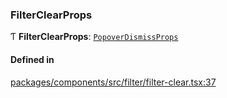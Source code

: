 ### FilterClearProps

Ƭ **FilterClearProps**: [`PopoverDismissProps`](interfaces/PopoverDismissProps.md)

#### Defined in

[packages/components/src/filter/filter-clear.tsx:37](https://github.com/vtex/shoreline/blob/dd054909f/packages/components/src/filter/filter-clear.tsx#L37)
